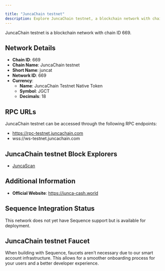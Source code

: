 ```yaml
---

title: "JuncaChain testnet"
description: Explore JuncaChain testnet, a blockchain network with chain ID 669. Learn about its native currency, JuncaChain Testnet Native Token, and how to interact with the network.
---
```




JuncaChain testnet is a blockchain network with chain ID 669.

## Network Details

- **Chain ID**: 669
- **Chain Name**: JuncaChain testnet
- **Short Name**: juncat
- **Network ID**: 669
- **Currency**: 
  - **Name**: JuncaChain Testnet Native Token
  - **Symbol**: JGCT
  - **Decimals**: 18

## RPC URLs

JuncaChain testnet can be accessed through the following RPC endpoints:

- https://rpc-testnet.juncachain.com
- wss://ws-testnet.juncachain.com

## JuncaChain testnet Block Explorers

- [JuncaScan](https://scan-testnet.juncachain.com)

## Additional Information

- **Official Website**: https://junca-cash.world

## Sequence Integration Status

This network does not yet have Sequence support but is available for deployment.

## JuncaChain testnet Faucet

When building with Sequence, faucets aren't necessary due to our smart account infrastructure. This allows for a smoother onboarding process for your users and a better developer experience.
